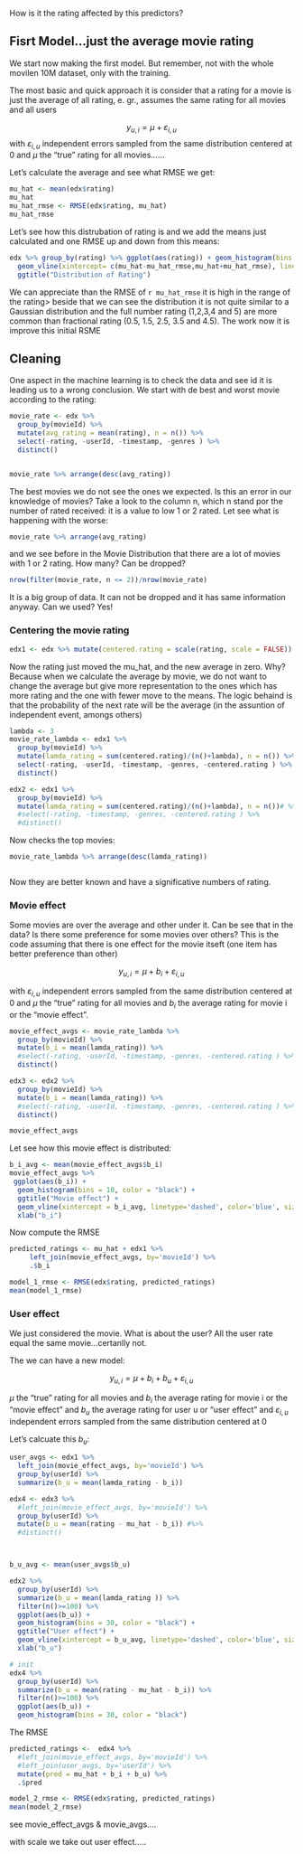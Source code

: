 




How is it the rating affected by this predictors?

## Fisrt Model...just the average movie rating
We start now making the first model. But remember, not with the whole movilen 10M dataset, only with the training.

The most basic and quick approach it is consider that a rating for a movie is just the average of all rating, e. gr., assumes the same rating for all movies and all users


$$
 y_{u,i} = \mu + \varepsilon_{i,u}
$$
with $\varepsilon_{i,u}$ independent errors sampled from the same distribution centered at 0 and $\mu$ the "true" rating for all movies......

Let's calculate the average and see what RMSE we get:

```r
mu_hat <- mean(edx$rating)
mu_hat
mu_hat_rmse <- RMSE(edx$rating, mu_hat)
mu_hat_rmse
```
Let's see how this distrubation of rating is and we add the means just calculated and one RMSE up and down from this means:

```r
edx %>% group_by(rating) %>% ggplot(aes(rating)) + geom_histogram(bins = 10) + geom_vline(xintercept=mu_hat) +
  geom_vline(xintercept= c(mu_hat-mu_hat_rmse,mu_hat+mu_hat_rmse), linetype='dashed', color='blue', size=0.5) +
  ggtitle("Distribution of Rating")
```

We can appreciate than the RMSE of `r mu_hat_rmse` it is high in the range of the rating> beside that we can see the distribution it is not quite similar to a Gaussian distribution and the full number rating (1,2,3,4 and 5) are more common than fractional rating (0.5, 1.5, 2.5, 3.5 and 4.5). The work now it is improve this initial RSME

## Cleaning

One aspect in the machine learning is to check the data and see id it is leading us to a wrong conclusion. We start with de best and worst movie according to the rating:

```r
movie_rate <- edx %>% 
  group_by(movieId) %>% 
  mutate(avg_rating = mean(rating), n = n()) %>%
  select(-rating, -userId, -timestamp, -genres ) %>%
  distinct()


movie_rate %>% arrange(desc(avg_rating))

```
The best movies we do not see the ones we expected. Is this an error in our knowledge of movies? Take a look to the column n, which n stand por the number of rated received: it is a value to low 1 or 2 rated. Let see what is happening with the worse:

```r
movie_rate %>% arrange(avg_rating)
```
and we see before in the Movie Distribution that there are a lot of movies with 1 or 2 rating. How many? Can be dropped?

```r
nrow(filter(movie_rate, n <= 2))/nrow(movie_rate)

```
It is a big group of data. It can not be dropped and it has same information anyway. Can we used? Yes!

### Centering the movie rating

```r
edx1 <- edx %>% mutate(centered.rating = scale(rating, scale = FALSE))

```

Now the rating just moved the mu_hat, and the new average in zero. Why? Because when we calculate the average by movie, we do not want to change the average but give more representation to the ones which has more rating and the one with fewer move to the means. The logic behaind is that the probability of the next rate will be the average (in the assuntion of independent event, amongs others)

```r
lambda <- 3
movie_rate_lambda <- edx1 %>% 
  group_by(movieId) %>% 
  mutate(lamda_rating = sum(centered.rating)/(n()+lambda), n = n()) %>%
  select(-rating, -userId, -timestamp, -genres, -centered.rating ) %>%
  distinct()

edx2 <- edx1 %>% 
  group_by(movieId) %>% 
  mutate(lamda_rating = sum(centered.rating)/(n()+lambda), n = n())# %>%
  #select(-rating, -timestamp, -genres, -centered.rating ) %>%
  #distinct()
```

Now checks the top movies:
```r
movie_rate_lambda %>% arrange(desc(lamda_rating))



```
Now they are better known and have a significative numbers of rating.


### Movie effect

Some movies are over the average and other under it. Can be see that in the data? Is there some preference for some movies over others? This is the code assuming that there is one effect for the movie itseft (one item has better preference than other)

$$
 y_{u,i} = \mu + b_{i} + \varepsilon_{i,u}
$$

with $\varepsilon_{i,u}$ independent errors sampled from the same distribution centered at 0 and $\mu$ the "true" rating for all movies and $b_{i}$ the average rating for movie i or the "movie effect".

```r
movie_effect_avgs <- movie_rate_lambda %>% 
  group_by(movieId) %>% 
  mutate(b_i = mean(lamda_rating)) %>%
  #select(-rating, -userId, -timestamp, -genres, -centered.rating ) %>%
  distinct()

edx3 <- edx2 %>% 
  group_by(movieId) %>% 
  mutate(b_i = mean(lamda_rating)) %>%
  #select(-rating, -userId, -timestamp, -genres, -centered.rating ) %>%
  distinct()

movie_effect_avgs
```


Let see how this movie effect is distributed:
```r
b_i_avg <- mean(movie_effect_avgs$b_i)
movie_effect_avgs %>%
 ggplot(aes(b_i)) + 
  geom_histogram(bins = 10, color = "black") + 
  ggtitle("Movie effect") +
  geom_vline(xintercept = b_i_avg, linetype='dashed', color='blue', size=0.5) +
  xlab("b_i")
```

Now compute the RMSE

```r
predicted_ratings <- mu_hat + edx1 %>% 
     left_join(movie_effect_avgs, by='movieId') %>%
     .$b_i

model_1_rmse <- RMSE(edx$rating, predicted_ratings)
mean(model_1_rmse)
```
### User effect

We just considered the movie. What is about the user? All the user rate equal the same movie...certanlly not.

The we can have a new model:

$$
 y_{u,i} = \mu + b_{i} + b_{u} + \varepsilon_{i,u}
$$

 $\mu$ the "true" rating for all movies and $b_{i}$ the average rating for movie i or the "movie effect" and $b_{u}$ the average rating for user u or "user effect" and $\varepsilon_{i,u}$ independent errors sampled from the same distribution centered at 0

Let's calcuate this $b_{u}$:

```r
user_avgs <- edx1 %>% 
  left_join(movie_effect_avgs, by='movieId') %>%
  group_by(userId) %>%
  summarize(b_u = mean(lamda_rating - b_i))

edx4 <- edx3 %>% 
  #left_join(movie_effect_avgs, by='movieId') %>%
  group_by(userId) %>%
  mutate(b_u = mean(rating - mu_hat - b_i)) #%>%
  #distinct()



b_u_avg <- mean(user_avgs$b_u)
```


```r
edx2 %>% 
  group_by(userId) %>% 
  summarize(b_u = mean(lamda_rating )) %>% 
  filter(n()>=100) %>%
  ggplot(aes(b_u)) + 
  geom_histogram(bins = 30, color = "black") +
  ggtitle("User effect") +
  geom_vline(xintercept = b_u_avg, linetype='dashed', color='blue', size=0.5) +
  xlab("b_u")

# init
edx4 %>% 
  group_by(userId) %>% 
  summarize(b_u = mean(rating - mu_hat - b_i)) %>% 
  filter(n()>=100) %>%
  ggplot(aes(b_u)) + 
  geom_histogram(bins = 30, color = "black")
```
The RMSE


```r

predicted_ratings <-  edx4 %>% 
  #left_join(movie_effect_avgs, by='movieId') %>%
  #left_join(user_avgs, by='userId') %>%
  mutate(pred = mu_hat + b_i + b_u) %>%
  .$pred

model_2_rmse <- RMSE(edx$rating, predicted_ratings)
mean(model_2_rmse)
```
see movie_effect_avgs & movie_avgs....

with scale we take out user effect.....
